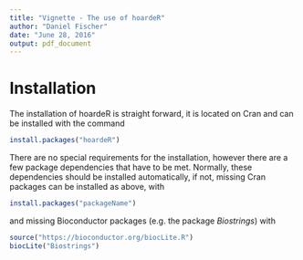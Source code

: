 ```yaml
---
title: "Vignette - The use of hoardeR"
author: "Daniel Fischer"
date: "June 28, 2016"
output: pdf_document
---
```


# Installation

The installation of hoardeR is straight forward, it is located on Cran and can be installed with the 
command

```r
install.packages("hoardeR")
```

There are no special requirements for the installation, however there are a few package dependencies that have to be met.
Normally, these dependencies should be installed automatically, if not, missing Cran packages can be installed as above, with

```r
install.packages("packageName")
```

and missing Bioconductor packages (e.g. the package _Biostrings_) with 

```r
source("https://bioconductor.org/biocLite.R")
biocLite("Biostrings")
```